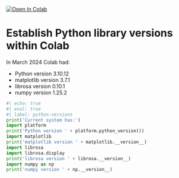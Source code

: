 
<a href="https://colab.research.google.com/github/tuomaseerola/emr/blob/master/Version_Python.ipynb" target="_parent"><img src="https://colab.research.google.com/assets/colab-badge.svg" alt="Open In Colab"/></a>

# Establish Python library versions within Colab

In March 2024 Colab had:

- Python version 3.10.12
- matplotlib version 3.7.1
- librosa version 0.10.1
- numpy version 1.25.2

```python
#| echo: true
#| eval: true
#| label: python-versions
print('Current system has:')
import platform
print('Python version ' + platform.python_version())
import matplotlib
print('matplotlib version ' + matplotlib.__version__)
import librosa
import librosa.display
print('librosa version ' + librosa.__version__)
import numpy as np
print('numpy version ' + np.__version__)
```
